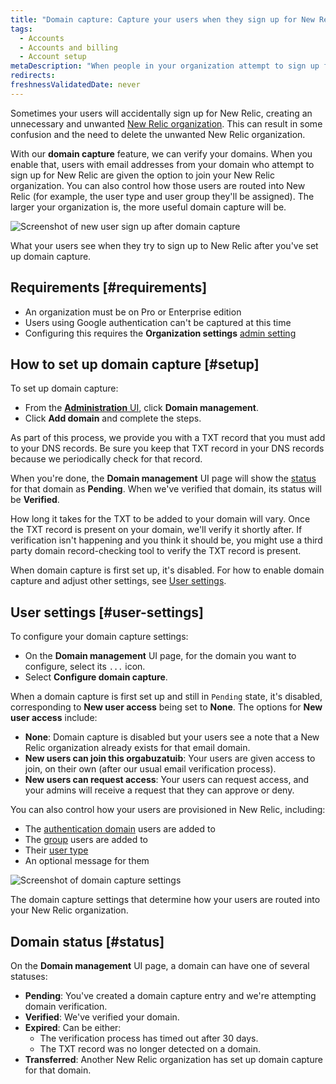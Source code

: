 ```yaml
---
title: "Domain capture: Capture your users when they sign up for New Relic"
tags:
  - Accounts
  - Accounts and billing
  - Account setup
metaDescription: "When people in your organization attempt to sign up for New Relic, you can use domain capture to control how they're routed into your account."
redirects:
freshnessValidatedDate: never
---
```


Sometimes your users will accidentally sign up for New Relic, creating an unnecessary and unwanted [New Relic organization](/docs/accounts/accounts-billing/account-structure/new-relic-account-structure). This can result in some confusion and the need to delete the unwanted New Relic organization.

With our <DNT>**domain capture**</DNT> feature, we can verify your domains. When you enable that, users with email addresses from your domain who attempt to sign up for New Relic are given the option to join your New Relic organization. You can also control how those users are routed into New Relic (for example, the user type and user group they'll be assigned). The larger your organization is, the more useful domain capture will be.

<img
  title="Screenshot of new user sign up after domain capture"
  alt="Screenshot of new user sign up after domain capture"
  src="/images/accounts_screenshot-crop_domain-capture-new-user-login.webp"
/>

<figcaption>
  What your users see when they try to sign up to New Relic after you've set up domain capture.
</figcaption>

## Requirements [#requirements]

* An organization must be on Pro or Enterprise edition
* Users using Google authentication can't be captured at this time
* Configuring this requires the <DNT>**Organization settings**</DNT> [admin setting](/docs/accounts/accounts-billing/new-relic-one-user-management/user-management-concepts/#admin-settings)

## How to set up domain capture [#setup]

To set up domain capture:

* From the [<DNT>**Administration**</DNT> UI](/docs/accounts/accounts-billing/new-relic-one-user-management/user-management-ui-and-tasks/#where), click <DNT>**Domain management**</DNT>.
* Click <DNT>**Add domain**</DNT> and complete the steps.

As part of this process, we provide you with a TXT record that you must add to your DNS records. Be sure you keep that TXT record in your DNS records because we periodically check for that record.

When you're done, the <DNT>**Domain management**</DNT> UI page will show the [status](#status) for that domain as <DNT>**Pending**</DNT>. When we've verified that domain, its status will be <DNT>**Verified**</DNT>.

How long it takes for the TXT to be added to your domain will vary. Once the TXT record is present on your domain, we'll verify it shortly after. If verification isn't happening and you think it should be, you might use a third party domain record-checking tool to verify the TXT record is present.

When domain capture is first set up, it's disabled. For how to enable domain capture and adjust other settings, see [User settings](#user-settings).

## User settings [#user-settings]

To configure your domain capture settings:

* On the <DNT>**Domain management**</DNT> UI page, for the domain you want to configure, select its `...` icon.
* Select <DNT>**Configure domain capture**</DNT>.

When a domain capture is first set up and still in `Pending` state, it's disabled, corresponding to <DNT>**New user access**</DNT> being set to <DNT>**None**</DNT>. The options for <DNT>**New user access**</DNT> include:

* <DNT>**None**</DNT>: Domain capture is disabled but your users see a note that a New Relic organization already exists for that email domain.
* <DNT>**New users can join this orgabuzatuib**</DNT>: Your users are given access to join, on their own (after our usual email verification process).
* <DNT>**New users can request access**</DNT>: Your users can request access, and your admins will receive a request that they can approve or deny.

You can also control how your users are provisioned in New Relic, including:

* The [authentication domain](/docs/accounts/accounts-billing/new-relic-one-user-management/authentication-domains-saml-sso-scim-more) users are added to
* The [group](/docs/accounts/accounts-billing/new-relic-one-user-management/user-management-concepts#groups) users are added to
* Their [user type](/docs/accounts/accounts-billing/new-relic-one-user-management/user-type)
* An optional message for them

<img
  title="Screenshot of domain capture settings"
  alt="Screenshot of domain capture settings"
  src="/images/accounts_screenshot-crop_domain-capture-settings.webp"
/>

<figcaption>
  The domain capture settings that determine how your users are routed into your New Relic organization.
</figcaption>

## Domain status [#status]

On the <DNT>**Domain management**</DNT> UI page, a domain can have one of several statuses:

* <DNT>**Pending**</DNT>: You've created a domain capture entry and we're attempting domain verification.
* <DNT>**Verified**</DNT>: We've verified your domain.
* <DNT>**Expired**</DNT>: Can be either:
  * The verification process has timed out after 30 days.
  * The TXT record was no longer detected on a domain.
* <DNT>**Transferred**</DNT>: Another New Relic organization has set up domain capture for that domain.
